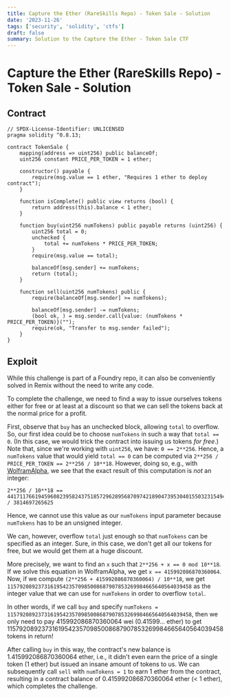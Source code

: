 ```yaml
---
title: Capture the Ether (RareSkills Repo) - Token Sale - Solution
date: '2023-11-26'
tags: ['security', 'solidity', 'ctfs']
draft: false
summary: Solution to the Capture the Ether - Token Sale CTF
---
```


# Capture the Ether (RareSkills Repo) - Token Sale - Solution

## Contract

```solidity
// SPDX-License-Identifier: UNLICENSED
pragma solidity ^0.8.13;

contract TokenSale {
    mapping(address => uint256) public balanceOf;
    uint256 constant PRICE_PER_TOKEN = 1 ether;

    constructor() payable {
        require(msg.value == 1 ether, "Requires 1 ether to deploy contract");
    }

    function isComplete() public view returns (bool) {
        return address(this).balance < 1 ether;
    }

    function buy(uint256 numTokens) public payable returns (uint256) {
        uint256 total = 0;
        unchecked {
            total += numTokens * PRICE_PER_TOKEN;
        }
        require(msg.value == total);

        balanceOf[msg.sender] += numTokens;
        return (total);
    }

    function sell(uint256 numTokens) public {
        require(balanceOf[msg.sender] >= numTokens);

        balanceOf[msg.sender] -= numTokens;
        (bool ok, ) = msg.sender.call{value: (numTokens * PRICE_PER_TOKEN)}("");
        require(ok, "Transfer to msg.sender failed");
    }
}
```

## Exploit

While this challenge is part of a Foundry repo, it can also be conveniently solved in Remix without the need to write any code.

To complete the challenge, we need to find a way to issue ourselves tokens either for free or at least at a discount so that we can sell the tokens back at the normal price for a profit.

First, observe that `buy` has an unchecked block, allowing `total` to overflow. So, our first idea could be to choose `numTokens` in such a way that `total == 0`. (In this case, we would trick the contract into issuing us tokens _for free_.) Note that, since we're working with `uint256`, we have: `0 == 2**256`. Hence, a `numTokens` value that would yield `total == 0` can be computed via `2**256 / PRICE_PER_TOKEN == 2**256 / 10**18`. However, doing so, e.g., with [WolframAlpha](https://www.wolframalpha.com/), we see that the exact result of this computation is _not_ an integer:

```
2**256 / 10**18 == 441711766194596082395824375185729628956870974218904739530401550323154944 / 3814697265625
```

Hence, we cannot use this value as our `numTokens` input parameter because `numTokens` has to be an unsigned integer.

We can, however, overflow `total` just enough so that `numTokens` can be specified as an integer. Sure, in this case, we don't get all our tokens for free, but we would get them at a huge discount.

More precisely, we want to find an `x` such that `2**256 + x == 0 mod 10**18`. If we solve this equation in WolframAlpha, we get `x == 415992086870360064`. Now, if we compute `(2**256 + 415992086870360064) / 10**18`, we get `115792089237316195423570985008687907853269984665640564039458` as the integer value that we can use for `numTokens` in order to overflow `total`.

In other words, if we call `buy` and specify `numTokens = 115792089237316195423570985008687907853269984665640564039458`, then we only need to pay 415992086870360064 wei (0.41599... ether) to get 115792089237316195423570985008687907853269984665640564039458 tokens in return!

After calling `buy` in this way, the contract's new balance is 1.415992086870360064 ether, i.e., it didn't even earn the price of a single token (1 ether) but issued an insane amount of tokens to us. We can subsequently call `sell` with `numTokens = 1` to earn 1 ether from the contract, resulting in a contract balance of 0.415992086870360064 ether (< 1 ether), which completes the challenge.
